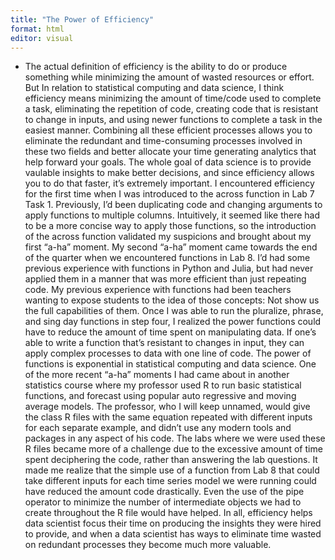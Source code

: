 ```yaml
---
title: "The Power of Efficiency"
format: html
editor: visual
---
```


-   The actual definition of efficiency is the ability to do or produce something while minimizing the amount of wasted resources or effort. But In relation to statistical computing and data science, I think efficiency means minimizing the amount of time/code used to complete a task, eliminating the repetition of code, creating code that is resistant to change in inputs, and using newer functions to complete a task in the easiest manner. Combining all these efficient processes allows you to eliminate the redundant and time-consuming processes involved in these two fields and better allocate your time generating analytics that help forward your goals. The whole goal of data science is to provide vaulable insights to make better decisions, and since efficiency allows you to do that faster, it's extremely important. I encountered efficiency for the first time when I was introduced to the across function in Lab 7 Task 1. Previously, I'd been duplicating code and changing arguments to apply functions to multiple columns. Intuitively, it seemed like there had to be a more concise way to apply those functions, so the introduction of the across function validated my suspicions and brought about my first "a-ha" moment. My second "a-ha" moment came towards the end of the quarter when we encountered functions in Lab 8. I'd had some previous experience with functions in Python and Julia, but had never applied them in a manner that was more efficient than just repeating code. My previous experience with functions had been teachers wanting to expose students to the idea of those concepts: Not show us the full capabilities of them. Once I was able to run the pluralize, phrase, and sing day functions in step four, I realized the power functions could have to reduce the amount of time spent on manipulating data. If one's able to write a function that's resistant to changes in input, they can apply complex processes to data with one line of code. The power of functions is exponential in statistical computing and data science. One of the more recent "a-ha" moments I had came about in another statistics course where my professor used R to run basic statistical functions, and forecast using popular auto regressive and moving average models. The professor, who I will keep unnamed, would give the class R files with the same equation repeated with different inputs for each separate example, and didn't use any modern tools and packages in any aspect of his code. The labs where we were used these R files became more of a challenge due to the excessive amount of time spent deciphering the code, rather than answering the lab questions. It made me realize that the simple use of a function from Lab 8 that could take different inputs for each time series model we were running could have reduced the amount code drastically. Even the use of the pipe operator to minimize the number of intermediate objects we had to create throughout the R file would have helped. In all, efficiency helps data scientist focus their time on producing the insights they were hired to provide, and when a data scientist has ways to eliminate time wasted on redundant processes they become much more valuable.
